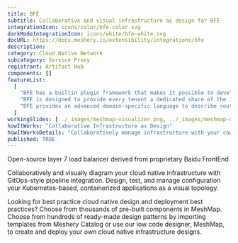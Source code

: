 ```yaml
---
title: BFE
subtitle: Collaborative and visual infrastructure as design for BFE
integrationIcon: icons/color/bfe-color.svg
darkModeIntegrationIcon: icons/white/bfe-white.svg
docURL: https://docs.meshery.io/extensibility/integrations/bfe
description:
category: Cloud Native Network
subcategory: Service Proxy
registrant: Artifact Hub
components: []
featureList:
  [
    "BFE has a builtin plugin framework that makes it possible to develop new features rapidly by writing plugins.",
    "BFE is designed to provide every tenant a dedicated share of the instance. Each tenant&ldquos configuration is isolated and remains invisible to other tenants",
    "BFE provides an advanced domain-specific language to describe routing rules which are easy to understand and maintain."
  ]
workingSlides: [../_images/meshmap-visualizer.png, ../_images/meshmap-designer.png]
howItWorks: "Collaborative Infrastructure as Design"
howItWorksDetails: "Collaboratively manage infrastructure with your coworkers synchronously sharing the same designs."
published: TRUE
---
```


<p>Open-source layer 7 load balancer derived from proprietary Baidu FrontEnd</p>
<p>
  Collaboratively and visually diagram your cloud native infrastructure with GitOps-style pipeline
  integration. Design, test, and manage configuration your Kubernetes-based, containerized
  applications as a visual topology.
</p>
<p>
  Looking for best practice cloud native design and deployment best practices? Choose from thousands
  of pre-built components in MeshMap. Choose from hundreds of ready-made design patterns by
  importing templates from Meshery Catalog or use our low code designer, MeshMap, to create and
  deploy your own cloud native infrastructure designs.
</p>
